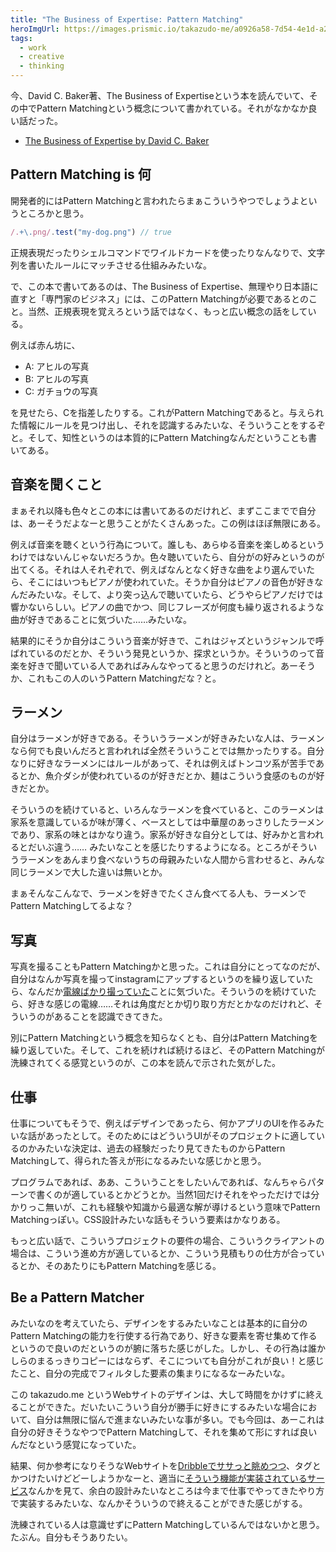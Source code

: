 ```yaml
---
title: "The Business of Expertise: Pattern Matching"
heroImgUrl: https://images.prismic.io/takazudo-me/a0926a58-7d54-4e1d-a2a2-89586d883ce9_2021-10-31_16-02-27.jpg
tags:
  - work
  - creative
  - thinking
---
```


<Intro>

今、David C. Baker著、The Business of Expertiseという本を読んでいて、その中でPattern Matchingという概念について書かれている。それがなかなか良い話だった。

- [The Business of Expertise by David C. Baker](https://amzn.to/3s4J0LX)

</Intro>

<Body>

## Pattern Matching is 何

開発者的にはPattern Matchingと言われたらまぁこういうやつでしょうよというところかと思う。

```js
/.+\.png/.test("my-dog.png") // true
```

正規表現だったりシェルコマンドでワイルドカードを使ったりなんなりで、文字列を書いたルールにマッチさせる仕組みみたいな。

で、この本で書いてあるのは、The Business of Expertise、無理やり日本語に直すと「専門家のビジネス」には、このPattern Matchingが必要であるとのこと。当然、正規表現を覚えろという話ではなく、もっと広い概念の話をしている。

例えば赤ん坊に、

- A: アヒルの写真
- B: アヒルの写真
- C: ガチョウの写真

を見せたら、Cを指差したりする。これがPattern Matchingであると。与えられた情報にルールを見つけ出し、それを認識するみたいな、そういうことをするぞと。そして、知性というのは本質的にPattern Matchingなんだということも書いてある。

## 音楽を聞くこと

まぁそれ以降も色々とこの本には書いてあるのだけれど、まずここまでで自分は、あーそうだよなーと思うことがたくさんあった。この例はほぼ無限にある。

例えば音楽を聴くという行為について。誰しも、あらゆる音楽を楽しめるというわけではないんじゃないだろうか。色々聴いていたら、自分がの好みというのが出てくる。それは人それぞれで、例えばなんとなく好きな曲をより選んでいたら、そこにはいつもピアノが使われていた。そうか自分はピアノの音色が好きなんだみたいな。そして、より突っ込んで聴いていたら、どうやらピアノだけでは響かないらしい。ピアノの曲でかつ、同じフレーズが何度も繰り返されるような曲が好きであることに気づいた……みたいな。

結果的にそうか自分はこういう音楽が好きで、これはジャズというジャンルで呼ばれているのだとか、そういう発見というか、探求というか。そういうのって音楽を好きで聞いている人であればみんなやってると思うのだけれど。あーそうか、これもこの人のいうPattern Matchingだな？と。

## ラーメン

自分はラーメンが好きである。そういうラーメンが好きみたいな人は、ラーメンなら何でも良いんだろと言われれば全然そういうことでは無かったりする。自分なりに好きなラーメンにはルールがあって、それは例えばトンコツ系が苦手であるとか、魚介ダシが使われているのが好きだとか、麺はこういう食感のものが好きだとか。

そういうのを続けていると、いろんなラーメンを食べていると、このラーメンは家系を意識しているが味が薄く、ベースとしては中華屋のあっさりしたラーメンであり、家系の味とはかなり違う。家系が好きな自分としては、好みかと言われるとだいぶ違う…… みたいなことを感じたりするようになる。ところがそういうラーメンをあんまり食べないうちの母親みたいな人間から言わせると、みんな同じラーメンで大した違いは無いとか。

まぁそんなこんなで、ラーメンを好きでたくさん食べてる人も、ラーメンでPattern Matchingしてるよな？

## 写真

写真を撮ることもPattern Matchingかと思った。これは自分にとってなのだが、自分はなんか写真を撮ってinstagramにアップするというのを繰り返していたら、なんだか[電線ばかり撮っていた](https://www.instagram.com/takazudo/)ことに気づいた。そういうのを続けていたら、好きな感じの電線……それは角度だとか切り取り方だとかなのだけれど、そういうのがあることを認識できてきた。

別にPattern Matchingという概念を知らなくとも、自分はPattern Matchingを繰り返していた。そして、これを続ければ続けるほど、そのPattern Matchingが洗練されてくる感覚というのが、この本を読んで示された気がした。

## 仕事

仕事についてもそうで、例えばデザインであったら、何かアプリのUIを作るみたいな話があったとして。そのためにはどういうUIがそのプロジェクトに適しているのかみたいな決定は、過去の経験だったり見てきたものからPattern Matchingして、得られた答えが形になるみたいな感じかと思う。

プログラムであれば、ああ、こういうことをしたいんであれば、なんちゃらパターンで書くのが適しているとかどうとか。当然1回だけそれをやっただけでは分かりっこ無いが、これも経験や知識から最適な解が導けるという意味でPattern Matchingっぽい。CSS設計みたいな話もそういう要素はかなりある。

もっと広い話で、こういうプロジェクトの要件の場合、こういうクライアントの場合は、こういう進め方が適しているとか、こういう見積もりの仕方が合っているとか、そのあたりにもPattern Matchingを感じる。

## Be a Pattern Matcher

みたいなのを考えていたら、デザインをするみたいなことは基本的に自分のPattern Matchingの能力を行使する行為であり、好きな要素を寄せ集めて作るというので良いのだというのが腑に落ちた感じがした。しかし、その行為は誰かしらのまるっきりコピーにはならず、そこについても自分がこれが良い！と感じたこと、自分の完成でフィルタした要素の集まりになるなーみたいな。

この takazudo.me というWebサイトのデザインは、大して時間をかけずに終えることができた。だいたいこういう自分が勝手に好きにするみたいな場合において、自分は無限に悩んで進まないみたいな事が多い。でも今回は、あーこれは自分の好きそうなやつでPattern Matchingして、それを集めて形にすれば良いんだなという感覚になっていた。

結果、何か参考になりそうなWebサイトを[Dribbleでササっと眺めつつ](https://dribbble.com/shots/14481273-Portfolio-Courses-website-Blog)、タグとかつけたいけどどーしようかなーと、適当に[そういう機能が実装されているサービス](https://dev.to)なんかを見て、余白の設計みたいなところは今まで仕事でやってきたやり方で実装するみたいな、なんかそういうので終えることができた感じがする。
</Body>
<Outro>
洗練されている人は意識せずにPattern Matchingしているんではないかと思う。たぶん。自分もそうありたい。
</Outro>